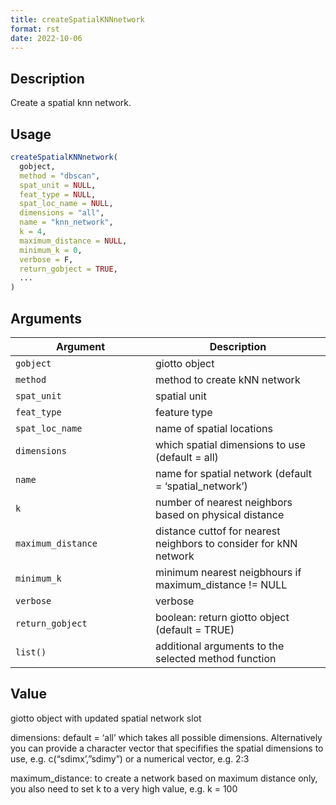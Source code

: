 ```yaml
--- 
title: createSpatialKNNnetwork 
format: rst 
date: 2022-10-06 
--- 
```


## Description

Create a spatial knn network.


## Usage

```r
createSpatialKNNnetwork(
  gobject,
  method = "dbscan",
  spat_unit = NULL,
  feat_type = NULL,
  spat_loc_name = NULL,
  dimensions = "all",
  name = "knn_network",
  k = 4,
  maximum_distance = NULL,
  minimum_k = 0,
  verbose = F,
  return_gobject = TRUE,
  ...
)
```


## Arguments

Argument      |Description
------------- |----------------
`gobject`     |     giotto object
`method`     |     method to create kNN network
`spat_unit`     |     spatial unit
`feat_type`     |     feature type
`spat_loc_name`     |     name of spatial locations
`dimensions`     |     which spatial dimensions to use (default = all)
`name`     |     name for spatial network (default = 'spatial_network')
`k`     |     number of nearest neighbors based on physical distance
`maximum_distance`     |     distance cuttof for nearest neighbors to consider for kNN network
`minimum_k`     |     minimum nearest neigbhours if maximum_distance != NULL
`verbose`     |     verbose
`return_gobject`     |     boolean: return giotto object (default = TRUE)
`list()`     |     additional arguments to the selected method function


## Value

giotto object with updated spatial network slot
 
 dimensions:  default = 'all' which takes all possible dimensions.
 Alternatively you can provide a character vector that specififies the spatial dimensions to use, e.g. c("sdimx', "sdimy")
 or a numerical vector, e.g. 2:3
 
 maximum_distance:  to create a network based on maximum distance only, you also need to set k to a very high value, e.g. k = 100


